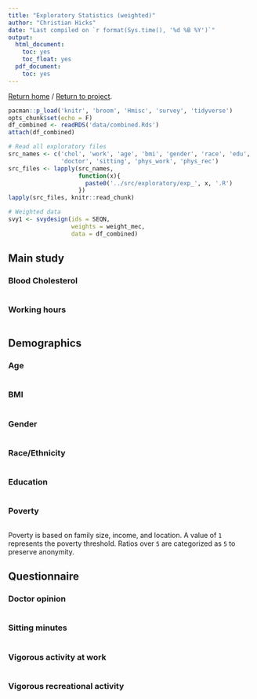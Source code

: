 ```yaml
---
title: "Exploratory Statistics (weighted)"
author: "Christian Hicks"
date: "Last compiled on `r format(Sys.time(), '%d %B %Y')`"
output:
  html_document:
    toc: yes
    toc_float: yes
  pdf_document:
    toc: yes
---
```

<a href="https://www.christianhicks.com">Return home</a> / <a href="https://www.christianhicks.com/MPH-Manuscript">Return to project</a>.
```r
pacman::p_load('knitr', 'broom', 'Hmisc', 'survey', 'tidyverse')
opts_chunk$set(echo = F)
df_combined <- readRDS('data/combined.Rds')
attach(df_combined)

# Read all exploratory files
src_names <- c('chol', 'work', 'age', 'bmi', 'gender', 'race', 'edu', 'poverty',
               'doctor', 'sitting', 'phys_work', 'phys_rec')
src_files <- lapply(src_names,
                    function(x){
                      paste0('../src/exploratory/exp_', x, '.R')
                    })
lapply(src_files, knitr::read_chunk)

# Weighted data
svy1 <- svydesign(ids = SEQN,
                  weights = weight_mec,
                  data = df_combined)
```

## Main study
### Blood Cholesterol
```r
```

### Working hours
```r
```

## Demographics
### Age
```r
```

### BMI
```r
```

### Gender
```r
```

### Race/Ethnicity
```r
```

### Education
```r
```

### Poverty
```r
```

Poverty is based on family size, income, and location. A value of `1` represents the poverty threshold. Ratios over `5` are categorized as `5` to preserve anonymity.

## Questionnaire
### Doctor opinion
```r
```

### Sitting minutes
```r
```

### Vigorous activity at work
```r
```

### Vigorous recreational activity
```r
```